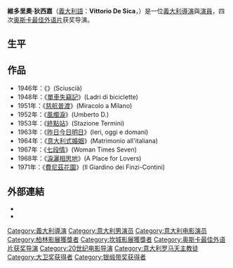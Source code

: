 {{noteTA
|1=zh-hans:德西卡;zh-hant:狄西嘉;
|2=zh-hans:维托里奥;zh-hant:維多里奧;
}}
{{Infobox entertainer
| type=導演
| birthdate = {{birth date|1901|7|7}}
| image = S Kragujevic, Vittorio De Sica, 1959.JPG
| location  = [[File:Flag_of_Italy_(1861-1946).svg|25px]][[義大利|義大利]][[拉丁姆|拉丁姆]][[索拉|索拉]]
| deathdate = {{death date and age|1974|11|13|1901|7|7}}
| deathplace = {{flagicon|FRA}}[[法國|法國]][[上塞納省|上塞納省]][[塞納河畔納伊|塞納河畔納伊]]
| spouse    = Giuditta Risson (1933-1968) <br /> María Mercader (1968-1974)
| children=Manuel De Sica（1949-）<br>Christian De Sica（1951-）
| yearsactive = 1917年 - 1974年
| academyawards='''[[奧斯卡最佳外語片獎|最佳外語片獎]]'''<br>1947年 《{{tsl|en|Shoeshine_(film)|擦鞋童 (電影)|擦鞋童}}》<br>1949年 《[[單車失竊記|單車失竊記]]》<br>1964年 《[[昨日今日明日|昨日今日明日]]》<br>1971年 《[[費尼茲花園|費尼茲花園]]》
| awards='''[[柏林影展|柏林影展]][[金熊獎|金熊獎]]'''<br>1970年 《[[費尼茲花園|費尼茲花園]]》
}}
'''維多里奧·狄西嘉'''（[[義大利語|義大利語]]：'''Vittorio De Sica'''，{{bd|1901年|7月7日|1974年|11月13日|catIdx=Vittorio De Sica}}）是一位[[義大利|義大利]][[導演|導演]]與[[演員|演員]]，四次[[奥斯卡最佳外语片|奥斯卡最佳外语片]]获奖导演。

== 生平 ==

== 作品 ==
* 1946年：《{{tsl|en|Shoeshine_(film)|擦鞋童 (電影)|擦鞋童}}》(Sciuscià)
* 1948年：《[[單車失竊記|單車失竊記]]》(Ladri di biciclette)
* 1951年：《[[慈航普渡|慈航普渡]]》(Miracolo a Milano)
* 1952年：《[[風燭淚|風燭淚]]》(Umberto D.)
* 1953年：《[[終點站|終點站]]》(Stazione Termini)
* 1963年：《[[昨日今日明日|昨日今日明日]]》(Ieri, oggi e domani)
* 1964年：《[[意大利式婚姻|意大利式婚姻]]》(Matrimonio all'italiana) 
* 1967年：《[[七段情|七段情]]》(Woman Times Seven)
* 1968年：《[[淚灑相思地|淚灑相思地]]》(A Place for Lovers)
* 1971年：《[[費尼茲花園|費尼茲花園]]》(Il Giardino dei Finzi-Contini)

== 外部連結 ==
* {{imdb name|id=0001120}}
* {{douban people|1010707}}

{{大衛獎最佳導演}}
{{大衛獎最佳男主角}}
{{奥斯卡最佳外语片奖}}
{{國家評論協會最佳導演}}
{{Authority control}}

{{DEFAULTSORT:De Sica, Vittorio}}
[[Category:義大利導演|Category:義大利導演]]
[[Category:意大利男演员|Category:意大利男演员]]
[[Category:意大利电影演员|Category:意大利电影演员]]
[[Category:柏林影展獲獎者|Category:柏林影展獲獎者]]
[[Category:坎城影展獲獎者|Category:坎城影展獲獎者]]
[[Category:奥斯卡最佳外语片获奖导演|Category:奥斯卡最佳外语片获奖导演]]
[[Category:20世纪电影导演|Category:20世纪电影导演]]
[[Category:意大利罗马天主教徒|Category:意大利罗马天主教徒]]
[[Category:大卫奖获得者|Category:大卫奖获得者]]
[[Category:银缎带奖获得者|Category:银缎带奖获得者]]